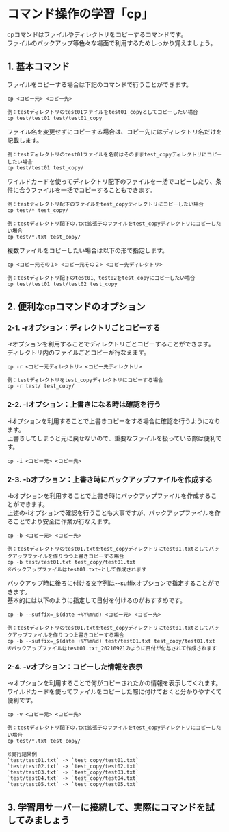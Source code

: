 # コマンド操作の学習「cp」
cpコマンドはファイルやディレクトリをコピーするコマンドです。  
ファイルのバックアップ等色々な場面で利用するためしっかり覚えましょう。
## 1. 基本コマンド
ファイルをコピーする場合は下記のコマンドで行うことができます。
```shell
cp <コピー元> <コピー先>

例：testディレクトリのtest01ファイルをtest01_copyとしてコピーしたい場合
cp test/test01 test/test01_copy
```
ファイル名を変更せずにコピーする場合は、コピー先にはディレクトリ名だけを記載します。
```shell
例：testディレクトリのtest01ファイルを名前はそのままtest_copyディレクトリにコピーしたい場合
cp test/test01 test_copy/
```
ワイルドカードを使ってディレクトリ配下のファイルを一括でコピーしたり、条件に合うファイルを一括でコピーすることもできます。
```shell
例：testディレクトリ配下のファイルをtest_copyディレクトリにコピーしたい場合
cp test/* test_copy/

例：testディレクトリ配下の.txt拡張子のファイルをtest_copyディレクトリにコピーしたい場合
cp test/*.txt test_copy/
```
複数ファイルをコピーしたい場合は以下の形で指定します。
```shell
cp <コピー元その１> <コピー元その２> <コピー先ディレクトリ>

例：testディレクトリ配下のtest01、test02をtest_copyにコピーしたい場合
cp test/test01 test/test02 test_copy
```
## 2. 便利なcpコマンドのオプション
### 2-1. -rオプション：ディレクトリごとコピーする
-rオプションを利用することでディレクトリごとコピーすることができます。  
ディレクトリ内のファイルごとコピーが行なえます。
```shell
cp -r <コピー元ディレクトリ> <コピー先ディレクトリ>

例：testディレクトリをtest_copyディレクトリにコピーする場合
cp -r test/ test_copy/
```
### 2-2. -iオプション：上書きになる時は確認を行う
-iオプションを利用することで上書きコピーをする場合に確認を行うようになります。  
上書きしてしまうと元に戻せないので、重要なファイルを扱っている際は便利です。
```shell
cp -i <コピー元> <コピー先>
```
### 2-3. -bオプション：上書き時にバックアップファイルを作成する
-bオプションを利用することで上書き時にバックアップファイルを作成することができます。  
上述の-iオプションで確認を行うことも大事ですが、バックアップファイルを作ることでより安全に作業が行なえます。
```shell
cp -b <コピー元> <コピー先>

例：testディレクトリのtest01.txtをtest_copyディレクトリにtest01.txtとしてバックアップファイルを作りつつ上書きコピーする場合
cp -b test/test01.txt test_copy/test01.txt
※バックアップファイルはtest01.txt~として作成されます
```
バックアップ時に後ろに付ける文字列は--suffixオプションで指定することができます。  
基本的には以下のように指定して日付を付けるのがおすすめです。
```shell
cp -b --suffix=_$(date +%Y%m%d) <コピー元> <コピー先>

例：testディレクトリのtest01.txtをtest_copyディレクトリにtest01.txtとしてバックアップファイルを作りつつ上書きコピーする場合
cp -b --suffix=_$(date +%Y%m%d) test/test01.txt test_copy/test01.txt
※バックアップファイルはtest01.txt_20210921のように日付が付与されて作成されます
```
### 2-4. -vオプション：コピーした情報を表示
-vオプションを利用することで何がコピーされたかの情報を表示してくれます。  
ワイルドカードを使ってファイルをコピーした際に付けておくと分かりやすくて便利です。
```shell
cp -v <コピー元> <コピー先>

例：testディレクトリ配下の.txt拡張子のファイルをtest_copyディレクトリにコピーしたい場合
cp test/*.txt test_copy/

※実行結果例
`test/test01.txt` -> `test_copy/test01.txt`
`test/test02.txt` -> `test_copy/test02.txt`
`test/test03.txt` -> `test_copy/test03.txt`
`test/test04.txt` -> `test_copy/test04.txt`
`test/test05.txt` -> `test_copy/test05.txt`
```
## 3. 学習用サーバーに接続して、実際にコマンドを試してみましょう